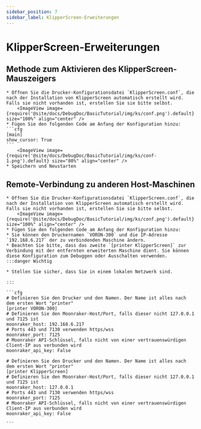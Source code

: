 ```yaml
---
sidebar_position: 7
sidebar_label: KlipperScreen-Erweiterungen
---
```




# KlipperScreen-Erweiterungen

## Methode zum Aktivieren des KlipperScreen-Mauszeigers

    * Öffnen Sie die Drucker-Konfigurationsdatei `KlipperScreen.conf`, die nach der Installation von KlipperScreen automatisch erstellt wird. Falls sie nicht vorhanden ist, erstellen Sie sie bitte selbst.
        <ImageView image={require('@site/docs/DebugDoc/BasicTutorial/img/ks/conf.png').default} size="100%" align="center" />
    * Fügen Sie den folgenden Code am Anfang der Konfiguration hinzu:
    ```cfg
    [main]
    show_cursor: True
    ```
        <ImageView image={require('@site/docs/DebugDoc/BasicTutorial/img/ks/conf-1.png').default} size="80%" align="center" />
    * Speichern und Neustarten

## Remote-Verbindung zu anderen Host-Maschinen

    * Öffnen Sie die Drucker-Konfigurationsdatei `KlipperScreen.conf`, die nach der Installation von KlipperScreen automatisch erstellt wird. Falls sie nicht vorhanden ist, erstellen Sie sie bitte selbst.
        <ImageView image={require('@site/docs/DebugDoc/BasicTutorial/img/ks/conf.png').default} size="100%" align="center" />
    * Fügen Sie den folgenden Code am Anfang der Konfiguration hinzu:
    * Sie können den Druckernamen `VORON-300` und die IP-Adresse `192.168.6.217` der zu verbindenden Maschine ändern.
    * Beachten Sie bitte, dass das zweite `[printer KlipperScreen]` zur Verbindung mit der entfernten erweiterten Maschine dient. Sie können diese Konfiguration zum Debuggen oder Ausschalten verwenden.
    :::danger Wichtig

    * Stellen Sie sicher, dass Sie in einem lokalen Netzwerk sind.

    :::

    ```cfg
    # Definieren Sie den Drucker und den Namen. Der Name ist alles nach dem ersten Wort "printer"
    [printer VORON-300]
    # Definieren Sie den Moonraker-Host/Port, falls dieser nicht 127.0.0.1 und 7125 ist
    moonraker_host: 192.168.6.217
    # Ports 443 und 7130 verwenden https/wss
    moonraker_port: 7125
    # Moonraker API-Schlüssel, falls nicht von einer vertrauenswürdigen Client-IP aus verbunden wird
    moonraker_api_key: False

    # Definieren Sie den Drucker und den Namen. Der Name ist alles nach dem ersten Wort "printer"
    [printer KlipperScreen]
    # Definieren Sie den Moonraker-Host/Port, falls dieser nicht 127.0.0.1 und 7125 ist
    moonraker_host: 127.0.0.1
    # Ports 443 und 7130 verwenden https/wss
    moonraker_port: 7125
    # Moonraker API-Schlüssel, falls nicht von einer vertrauenswürdigen Client-IP aus verbunden wird
    moonraker_api_key: False

    ```